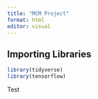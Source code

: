 ```yaml
---
title: "MCM Project"
format: html
editor: visual
---
```


## Importing Libraries

```r
library(tidyverse)
library(tensorflow)
```

Test
